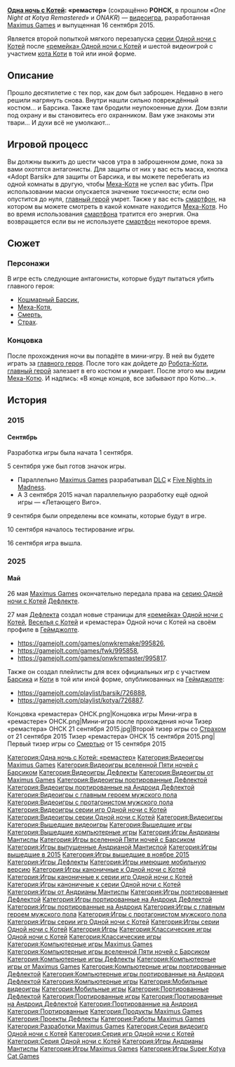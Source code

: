 {{Карточка_игры
|Название                = «Ремастер» Одной ночи с Котей
|Значок                  = [[Файл:Значок «ремастера» ОНСК.png|100px]]
|Изображение             = Главное меню «ремастера» ОНСК.png
|Дата выхода             = 16 сентября 2015
|Движок                  = Clickteam Fusion 2.5
|ОС                      = Windows
|Страница в Геймджолте   = https://gamejolt.com/games/onwkremaster/995817
|Вики на Фэндоме         = * [https://five-nights-with-barsik.fandom.com/ru/wiki/ русская вики]
* [https://five-nights-with-barsik.fandom.com/wiki/ английская вики].
|Сообщество ВКонтакте    = https://vk.com/fivenightswithbarsik?from=groups
|Сообщество в Геймджолте = https://gamejolt.com/c/fnwbarsik-uzhyfv
|Предыдущая              = [[Веселье с Котей]]
|Следующая               = [[Одна ночь с Котей в Майнкрафте]]
}}'''[[Видеоигра «Одна ночь с Котей»|Одна ночь с Котей]]: «ремастер» ''' (сокращённо '''РОНСК''', в прошлом ''«One Night at Kotya Remastered»'' и ''ONAKR'') — [[:Категория:Видеоигры|видеоигра]], разработанная [[Maximus Games]] и выпущенная 16 сентября 2015.

Является второй попыткой мягкого перезапуска [[Серия Одной ночи с Котей|серии Одной ночи с Котей]] после [[«Ремейк» Одной ночи с Котей|«ремейка» Одной ночи с Котей]] и шестой видеоигрой с участием [[Котя в реальности|кота Коти]] в той или иной форме.

== Описание ==
Прошло десятилетие с тех пор, как дом был заброшен. Недавно в него решили нагрянуть снова. Внутри нашли сильно повреждённый костюм… и Барсика. Также там бродили неупокоенные духи. Дом взяли под охрану и вы становитесь его охранником. Вам уже знакомы эти твари… И духи всё не умолкают…

== Игровой процесс ==
Вы должны выжить до шести часов утра в заброшенном доме, пока за вами охотятся антагонисты. Для защиты от них у вас есть маска, кнопка «Adopt Barsik» для защиты от Барсика, и вы можете перебегать из одной комнаты в другую, чтобы [[Меха-Котя]] не успел вас убить. При использовании маски опускается значение токсичности; если оно опустится до нуля, [[главный герой]] умрет. Также у вас есть [[Смартфон (ОНСК)|смартфон]], на котором вы можете смотреть в какой комнате находится [[Меха-Котя]]. Но во время использования [[Смартфон (ОНСК)|смартфона]] тратится его энергия. Она возвращается если вы не используете [[Смартфон (ОНСК)|смартфон]] некоторое время.

== Сюжет ==

=== Персонажи ===
В игре есть следующие антагонисты, которые будут пытаться убить главного героя:
* [[Кошмарный Барсик]],
* [[Меха-Котя]],
* [[Смерть]],
* [[Страх]].

=== Концовка ===
После прохождения ночи вы попадёте в мини-игру. В ней вы будете играть за [[Главный герой|главного героя]]. После того как дойдете до [[Робот-Котя|Робота-Коти]], [[главный герой]] залезает в его костюм и умирает. После этого мы видим [[Меха-Котя|Меха-Котю]]. И надпись: «В конце концов, все забывают про Котю…».

== История ==

=== 2015 ===

==== Сентябрь ====

Разработка игры была начата 1 сентября.

5 сентября уже был готов значок игры.
* Параллельно [[Maximus Games]] разрабатывал [[Five Nights in Madness DLC|DLC]] к [[«Five Nights in Madness»|Five Nights in Madness]].
* А 3 сентября 2015 начал параллельную разработку ещё одной игры — «Летающего Виго».

9 сентября были определены все комнаты, которые будут в игре.

10 сентября началось тестирование игры.

16 сентября игра вышла.

=== 2025 ===

==== Май ====
26 мая [[Maximus Games]] окончательно передала права на [[Серия Одной ночи с Котей|серию Одной ночи с Котей]] [[Дефлекта|Дефлекте]].

27 мая [[Дефлекта]] создал новые страницы для [[«Ремейк» Одной ночи с Котей|«ремейка» Одной ночи с Котей]], [[Веселье с Котей|Веселья с Котей]] и «ремастера» Одной ночи с Котей на своём профиле в [[Геймджолт|Геймджолте]].
* https://gamejolt.com/games/onwkremake/995826,
* https://gamejolt.com/games/fwk/995858,
* https://gamejolt.com/games/onwkremaster/995817.
Также он создал плейлисты для всех официальных игр с участием [[Барсик в реальности|Барсика]] и [[Котя в реальности|Коти]] в той или иной форме, опубликованных на [[Геймджолт|Геймджолте]]:
* https://gamejolt.com/playlist/barsik/726888,
* https://gamejolt.com/playlist/kotya/726887.

<gallery>
Концовка «ремастера» ОНСК.png|Концовка игры
Мини-игра в «ремастере» ОНСК.png|Мини-игра после прохождения ночи
Тизер «ремастера» ОНСК 21 сентября 2015.jpg|Второй тизер игры со [[Страх|Страхом]] от 21 сентября 2015
Тизер «ремастера» ОНСК 15 сентября 2015.png|Первый тизер игры со [[Смерть|Смертью]] от 15 сентября 2015
</gallery>

{{Навигационная панель игр Дефлекты}}
{{Навигационная панель игр Андрианы Мантиспы}}
{{Навигационная панель игр}}

[[Категория:Одна ночь с Котей: «ремастер»]]
[[Категория:Видеоигры Maximus Games]]
[[Категория:Видеоигры вселенной Пяти ночей с Барсиком]]
[[Категория:Видеоигры Дефлекты]]
[[Категория:Видеоигры от Maximus Games]]
[[Категория:Видеоигры портированные Дефлектой]]
[[Категория:Видеоигры портированные на Андроид Дефлектой]]
[[Категория:Видеоигры с главным героем мужского пола]]
[[Категория:Видеоигры с протагонистом мужского пола]]
[[Категория:Видеоигры серии игр Одной ночи с Котей]]
[[Категория:Видеоигры серии Одной ночи с Котей]]
[[Категория:Видеоигры]]
[[Категория:Вышедшие видеоигры]]
[[Категория:Вышедшие игры]]
[[Категория:Вышедшие компьютерные игры]]
[[Категория:Игры Андрианы Мантиспы]]
[[Категория:Игры вселенной Пяти ночей с Барсиком]]
[[Категория:Игры выпущенные Андрианой Мантиспой]]
[[Категория:Игры вышедшие в 2015]]
[[Категория:Игры вышедшие в ноябре 2015]]
[[Категория:Игры Дефлекты]]
[[Категория:Игры имеющие мобильную версию]]
[[Категория:Игры каноничные к Одной ночи с Котей]]
[[Категория:Игры каноничные к серии игр Одной ночи с Котей]]
[[Категория:Игры каноничные к серии Одной ночи с Котей]]
[[Категория:Игры от Андрианы Мантиспы]]
[[Категория:Игры портированные Дефлектой]]
[[Категория:Игры портированные на Андроид Дефлектой]]
[[Категория:Игры портированные на Андроид]]
[[Категория:Игры с главным героем мужского пола]]
[[Категория:Игры с протагонистом мужского пола]]
[[Категория:Игры серии игр Одной ночи с Котей]]
[[Категория:Игры серии Одной ночи с Котей]]
[[Категория:Игры]]
[[Категория:Классические игры Одной ночи с Котей]]
[[Категория:Классические игры]]
[[Категория:Компьютерные игры Maximus Games]]
[[Категория:Компьютерные игры вселенной Пяти ночей с Барсиком]]
[[Категория:Компьютерные игры Дефлекты]]
[[Категория:Компьютерные игры от Maximus Games]]
[[Категория:Компьютерные игры портированные Дефлектой]]
[[Категория:Компьютерные игры портированные на Андроид Дефлектой]]
[[Категория:Компьютерные игры]]
[[Категория:Мобильные видеоигры]]
[[Категория:Мобильные игры]]
[[Категория:Портированные Дефлектой]]
[[Категория:Портированные игры]]
[[Категория:Портированные на Андроид Дефлектой]]
[[Категория:Портированные на Андроид]]
[[Категория:Портированные]]
[[Категория:Продукты Maximus Games]]
[[Категория:Проекты Дефлекты]]
[[Категория:Работы Maximus Games]]
[[Категория:Разработки Maximus Games]]
[[Категория:Серия видеоигр Одной ночи с Котей]]
[[Категория:Серия игр Одной ночи с Котей]]
[[Категория:Серия Одной ночи с Котей]]
[[Категория:Игры Андрианы Мантиспы]]
[[Категория:Игры Maximus Games]]
[[Категория:Игры Super Kotya Cat Games]]
